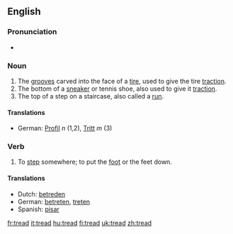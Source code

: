 ==English==

===Pronunciation===
*{{IPA|/'tɻεd/}}

===Noun===
{{en-noun}}

# The [[grooves]] carved into the face of a [[tire]], used to give the tire [[traction]].
# The bottom of a [[sneaker]] or tennis shoe, also used to give it [[traction]].
# The top of a step on a staircase, also called a [[run]].

====Translations====
*German: [[Profil]] ''n'' (1,2), [[Tritt]] ''m'' (3)

===Verb===
{{en-verb|treads|treading|trod|trodden}}

#To [[step]] somewhere; to put the [[foot]] or the feet down.

====Translations====
*Dutch: [[betreden]]
*German: [[betreten]], [[treten]]
*Spanish: [[pisar]]

[[fr:tread]]
[[it:tread]]
[[hu:tread]]
[[fi:tread]]
[[uk:tread]]
[[zh:tread]]